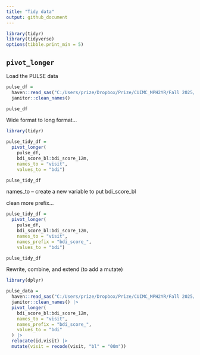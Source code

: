 ```yaml
---
title: "Tidy data"
output: github_document
---
```


```r
library(tidyr)
library(tidyverse)
options(tibble.print_min = 5)
```

## `pivot_longer`

Load the PULSE data
```r
pulse_df = 
  haven::read_sas("C:/Users/prize/Dropbox/Prize/CUIMC_MPH2YR/Fall 2025/Data Science I/Week 2/data_manipulation/tidy data/data/public_pulse_data.sas7bdat") |> 
  janitor::clean_names()

pulse_df
```

Wide format to long format...


```r
library(tidyr)

pulse_tidy_df = 
  pivot_longer(
    pulse_df, 
    bdi_score_bl:bdi_score_12m,
    names_to = "visit", 
    values_to = "bdi")

pulse_tidy_df
```

names_to -- create a new variable to put bdi_score_bl

clean more prefix...
```r
pulse_tidy_df = 
  pivot_longer(
    pulse_df, 
    bdi_score_bl:bdi_score_12m,
    names_to = "visit", 
    names_prefix = "bdi_score_",
    values_to = "bdi")

pulse_tidy_df
```

Rewrite, combine, and extend (to add a mutate)
```r
library(dplyr)

pulse_data = 
  haven::read_sas("C:/Users/prize/Dropbox/Prize/CUIMC_MPH2YR/Fall 2025/Data Science I/Week 2/data_manipulation/tidy data/data/public_pulse_data.sas7bdat") |>
  janitor::clean_names() |>
  pivot_longer(
    bdi_score_bl:bdi_score_12m,
    names_to = "visit",
    names_prefix = "bdi_score_",
    values_to = "bdi"
  ) |>
  relocate(id,visit) |> 
  mutate(visit = recode(visit, "bl" = "00m"))

```



